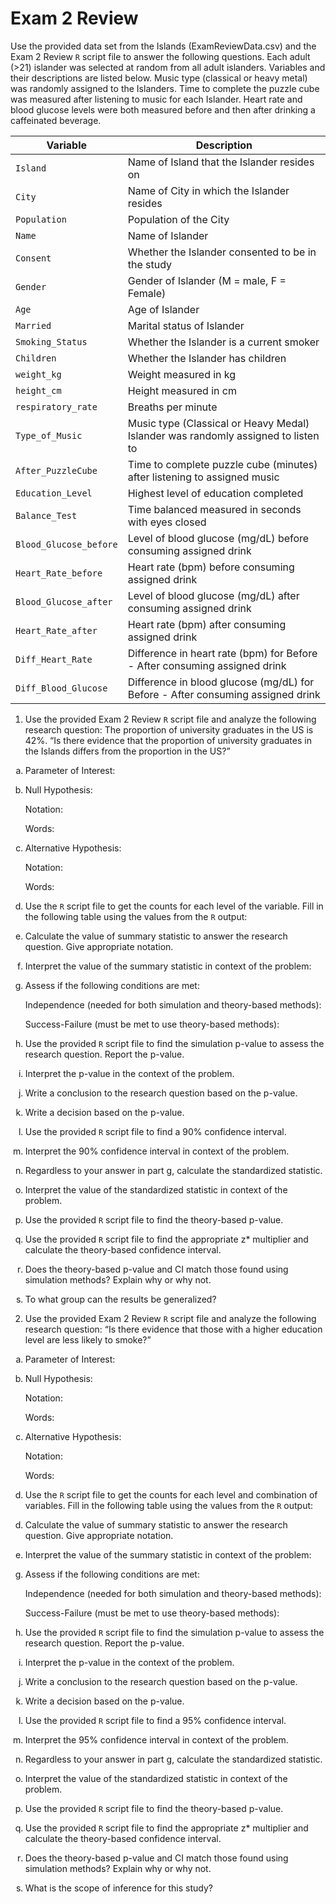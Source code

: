 # Exam 2 Review

Use the provided data set from the Islands (ExamReviewData.csv) and the Exam 2 Review `R` script file to answer the following questions. Each adult (>21) islander was selected at random from all adult islanders. Variables and their descriptions are listed below. Music type (classical or heavy metal) was randomly assigned to the Islanders. Time to complete the puzzle cube was measured after listening to music for each Islander. Heart rate and blood glucose levels were both measured before and then after drinking a caffeinated beverage.

| **Variable** 	| **Description** |
|----	|-------------	|
| `Island` | Name of Island that the Islander resides on |
| `City` | Name of City in which the Islander resides |
| `Population` | Population of the City |
| `Name` | Name of Islander |
| `Consent` | Whether the Islander consented to be in the study |
| `Gender` | Gender of Islander (M = male, F = Female) |
| `Age` | Age of Islander |
| `Married` | Marital status of Islander |
| `Smoking_Status` | Whether the Islander is a current smoker |
| `Children` | Whether the Islander has children |
| `weight_kg` | Weight measured in kg |
| `height_cm` | Height measured in cm |
| `respiratory_rate` | Breaths per minute |
| `Type_of_Music` | Music type (Classical or Heavy Medal) Islander was randomly assigned to listen to |
| `After_PuzzleCube` | Time to complete puzzle cube (minutes) after listening to assigned music |
| `Education_Level` | Highest level of education completed |
| `Balance_Test` | Time balanced measured in seconds with eyes closed |
| `Blood_Glucose_before` | Level of blood glucose (mg/dL) before consuming assigned drink |
| `Heart_Rate_before` | Heart rate (bpm) before consuming assigned drink |
| `Blood_Glucose_after` | Level of blood glucose (mg/dL) after consuming assigned drink |
| `Heart_Rate_after` | Heart rate (bpm) after consuming assigned drink |
| `Diff_Heart_Rate` | Difference in heart rate (bpm) for Before - After consuming assigned drink |
| `Diff_Blood_Glucose` | Difference in blood glucose (mg/dL) for Before - After consuming assigned drink |

\newpage

1. Use the provided Exam 2 Review `R` script file and analyze the following research question: The proportion of university graduates in the US is 42%.  "Is there evidence that the proportion of university graduates in the Islands differs from the proportion in the US?"

a. Parameter of Interest:
\vspace{0.3in}
    
b. Null Hypothesis:
        
    Notation:
\vspace{0.3in}
    
    Words:
\vspace{0.5in}
    
c. Alternative Hypothesis:
    
    Notation:
\vspace{0.3in}
    
    Words:
\vspace{0.5in}
   
d. Use the `R` script file to get the counts for each level of the variable. Fill in the following table using the values from the `R` output:

\begingroup
\begin{center}
\setlength{\tabcolsep}{14pt} 
\renewcommand{\arraystretch}{2} 
\begin{tabular}{|p{2in}|p{2in}|}
\hline
 {\textbf{Variable}} & {\textbf{Counts}} \\ 
 & \\ \hline
 Success & \\ 
 &  \\ \hline
 Failure & \\ 
 &  \\ \hline
 Total &  \\ 
 & \\ \hline  
\end{tabular}
\end{center}
\endgroup
e. Calculate the value of summary statistic to answer the research question. Give appropriate notation.
\vspace{0.3in}

f. Interpret the value of the summary statistic in context of the problem:
\vspace{0.3in}

g. Assess if the following conditions are met:

    Independence (needed for both simulation and theory-based methods):
\vspace{0.8in}

    Success-Failure (must be met to use theory-based methods):
\vspace{0.8in}
    
h. Use the provided `R` script file to find the simulation p-value to assess the research question.  Report the p-value.
\vspace{0.3in}
       
i.  Interpret the p-value in the context of the problem.
\vspace{0.8in}
        
j.  Write a conclusion to the research question based on the p-value.
\vspace{0.8in}
        
k. Write a decision based on the p-value.
\vspace{0.3in}
    
l. Use the provided `R` script file to find a 90\% confidence interval.
\vspace{0.3in}
        
m. Interpret the 90\% confidence interval in context of the problem.
\vspace{0.8in}

n. Regardless to your answer in part g, calculate the standardized statistic.
\vspace{0.4in}

o. Interpret the value of the standardized statistic in context of the problem.
\vspace{0.8in}

p. Use the provided `R` script file to find the theory-based p-value. 
\vspace{0.3in}

q. Use the provided `R` script file to find the appropriate z* multiplier and calculate the theory-based confidence interval. 
\vspace{0.5in}

r. Does the theory-based p-value and CI match those found using simulation methods?  Explain why or why not.
\vspace{0.8in}

s. To what group can the results be generalized?
\vspace{0.8in}

        
2. Use the provided Exam 2 Review `R` script file and analyze the following research question: "Is there evidence that those with a higher education level are less likely to smoke?"

a. Parameter of Interest:
\vspace{0.3in}
    
b. Null Hypothesis:
        
    Notation:
\vspace{0.3in}
    
    Words:
\vspace{0.5in}
    
c. Alternative Hypothesis:
    
    Notation:
\vspace{0.3in}
    
    Words:
\vspace{0.5in}
   
d. Use the `R` script file to get the counts for each level and combination of variables. Fill in the following table using the values from the `R` output:

\begingroup
\setlength{\tabcolsep}{14pt}
\renewcommand{\arraystretch}{2}
\begin{center}
\begin{tabular}{|c|p{1in}|p{1in}|p{1in}|}
\hline
 & \multicolumn{2}{|c|}{\textbf{Explanatory Variable}} & \\ 
 & \multicolumn{2}{|c|}{ } & \\ \hline
\textbf{Response variable} & Group 1 & Group 2 & Total \\
 & & & \\ \hline
 Success & & & \\
 & & & \\ \hline
 Failure & & & \\
 & & & \\ \hline
 Total & & & \\
 & & & \\ \hline
\end{tabular}
\end{center}
\endgroup

d. Calculate the value of summary statistic to answer the research question. Give appropriate notation.

\vspace{0.4in}

e. Interpret the value of the summary statistic in context of the problem:
    
\vspace{0.4in}
    
g. Assess if the following conditions are met:

    Independence (needed for both simulation and theory-based methods):
\vspace{0.8in}

    Success-Failure (must be met to use theory-based methods):
\vspace{0.8in}
    
h. Use the provided `R` script file to find the simulation p-value to assess the research question.  Report the p-value.
\vspace{0.3in}
       
i.  Interpret the p-value in the context of the problem.
\vspace{0.8in}
        
j.  Write a conclusion to the research question based on the p-value.
\vspace{0.8in}
        
k. Write a decision based on the p-value.
\vspace{0.3in}
    
l. Use the provided `R` script file to find a 95\% confidence interval.
\vspace{0.3in}
        
m. Interpret the 95\% confidence interval in context of the problem.
\vspace{0.8in}

n. Regardless to your answer in part g, calculate the standardized statistic.
\vspace{0.4in}

o. Interpret the value of the standardized statistic in context of the problem.
\vspace{0.8in}

p. Use the provided `R` script file to find the theory-based p-value. 
\vspace{0.3in}

q. Use the provided `R` script file to find the appropriate z* multiplier and calculate the theory-based confidence interval. 
\vspace{0.5in}

r. Does the theory-based p-value and CI match those found using simulation methods?  Explain why or why not.
\vspace{0.8in}

s. What is the scope of inference for this study?
\vspace{0.8in}

\newpage
